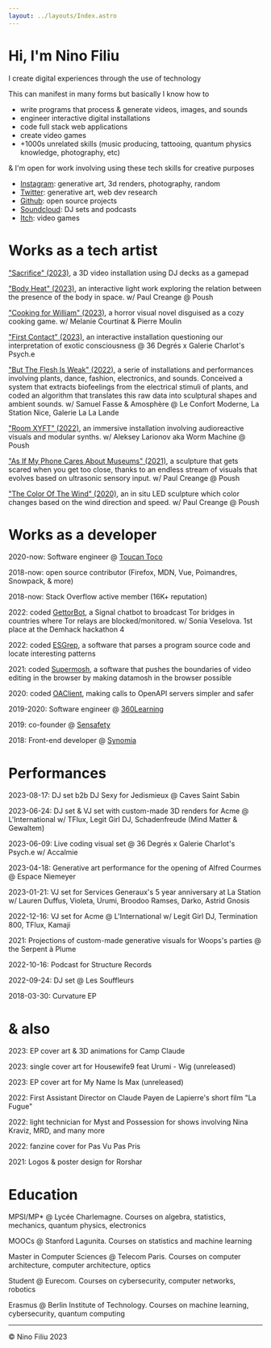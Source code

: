 ```yaml
---
layout: ../layouts/Index.astro
---
```


# Hi, I'm Nino Filiu

I create digital experiences through the use of technology

This can manifest in many forms but basically I know how to

- write programs that process & generate videos, images, and sounds
- engineer interactive digital installations
- code full stack web applications
- create video games
- +1000s unrelated skills (music producing, tattooing, quantum physics knowledge, photography, etc)

& I'm open for work involving using these tech skills for creative purposes

- [Instagram](https://www.instagram.com/nino.filiu/): generative art, 3d renders, photography, random
- [Twitter](https://twitter.com/ninofiliu): generative art, web dev research
- [Github](https://github.com/ninofiliu): open source projects
- [Soundcloud](https://soundcloud.com/stanleyfatmax): DJ sets and podcasts
- [Itch](https://ninofiliu.itch.io/): video games

# Works as a tech artist

["Sacrifice" (2023)](https://www.instagram.com/p/Cyk4GEVorYs/), a 3D video installation using DJ decks as a gamepad

["Body Heat" (2023)](https://www.instagram.com/p/CygEh-bthL7/), an interactive light work exploring the relation between the presence of the body in space. w/ Paul Creange @ Poush

["Cooking for William" (2023)](https://residence-evil.itch.io/cooking-for-william), a horror visual novel disguised as a cozy cooking game. w/ Melanie Courtinat & Pierre Moulin

["First Contact" (2023)](./first-contact), an interactive installation questioning our interpretation of exotic consciousness @ 36 Degrés x Galerie Charlot's Psych.e

["But The Flesh Is Weak" (2022)](https://www.instagram.com/p/CoKGqvmryLl/?img_index=4), a serie of installations and performances involving plants, dance, fashion, electronics, and sounds. Conceived a system that extracts biofeelings from the electrical stimuli of plants, and coded an algorithm that translates this raw data into sculptural shapes and ambient sounds. w/ Samuel Fasse & Amosphère @ Le Confort Moderne, La Station Nice, Galerie La La Lande

["Room XYFT" (2022)](https://www.instagram.com/p/CZhII8Vswjd/), an immersive installation involving audioreactive visuals and modular synths. w/ Aleksey Larionov aka Worm Machine @ Poush

["As If My Phone Cares About Museums" (2021)](https://www.instagram.com/p/CPtJSRtCvJF/), a sculpture that gets scared when you get too close, thanks to an endless stream of visuals that evolves based on ultrasonic sensory input. w/ Paul Creange @ Poush

["The Color Of The Wind" (2020)](https://poush.fr/en/programmation/the-color-of-the-wind-by-paul-creange/), an in situ LED sculpture which color changes based on the wind direction and speed. w/ Paul Creange @ Poush

# Works as a developer

2020-now: Software engineer @ [Toucan Toco](https://www.toucantoco.com/en/)

2018-now: open source contributor (Firefox, MDN, Vue, Poimandres, Snowpack, & more)

2018-now: Stack Overflow active member (16K+ reputation)

2022: coded [GettorBot](https://github.com/ninofiliu/gettor-bot), a Signal chatbot to broadcast Tor bridges in countries where Tor relays are blocked/monitored. w/ Sonia Veselova. 1st place at the Demhack hackathon 4

2022: coded [ESGrep](https://github.com/ninofiliu/esgrep), a software that parses a program source code and locate interesting patterns

2021: coded [Supermosh](https://supermosh.github.io/), a software that pushes the boundaries of video editing in the browser by making datamosh in the browser possible

2020: coded [OAClient](https://github.com/ninofiliu/oa-client), making calls to OpenAPI servers simpler and safer

2019-2020: Software engineer @ [360Learning](https://360learning.com/)

2019: co-founder @ [Sensafety](https://sensafety.org/)

2018: Front-end developer @ [Synomia](https://www.synomia.fr/)

# Performances

2023-08-17: DJ set b2b DJ Sexy for Jedismieux @ Caves Saint Sabin

2023-06-24: DJ set & VJ set with custom-made 3D renders for Acme @ L'International w/ TFlux, Legit Girl DJ, Schadenfreude (Mind Matter & Gewaltem)

2023-06-09: Live coding visual set @ 36 Degrés x Galerie Charlot's Psych.e w/ Accalmie

2023-04-18: Generative art performance for the opening of Alfred Courmes @ Espace Niemeyer

2023-01-21: VJ set for Services Generaux's 5 year anniversary at La Station w/ Lauren Duffus, Violeta, Urumi, Broodoo Ramses, Darko, Astrid Gnosis

2022-12-16: VJ set for Acme @ L'International w/ Legit Girl DJ, Termination 800, TFlux, Kamaji

2021: Projections of custom-made generative visuals for Woops's parties @ the Serpent à Plume

2022-10-16: Podcast for Structure Records

2022-09-24: DJ set @ Les Souffleurs

2018-03-30: Curvature EP

# & also

2023: EP cover art & 3D animations for Camp Claude

2023: single cover art for Housewife9 feat Urumi - Wig (unreleased)

2023: EP cover art for My Name Is Max (unreleased)

2022: First Assistant Director on Claude Payen de Lapierre's short film "La Fugue"

2022: light technician for Myst and Possession for shows involving Nina Kraviz, MRD, and many more

2022: fanzine cover for Pas Vu Pas Pris

2021: Logos & poster design for Rorshar

# Education

MPSI/MP\* @ Lycée Charlemagne. Courses on algebra, statistics, mechanics, quantum physics, electronics

MOOCs @ Stanford Lagunita. Courses on statistics and machine learning

Master in Computer Sciences @ Telecom Paris. Courses on computer architecture, computer architecture, optics

Student @ Eurecom. Courses on cybersecurity, computer networks, robotics

Erasmus @ Berlin Institute of Technology. Courses on machine learning, cybersecurity, quantum computing

---

&copy; Nino Filiu 2023
